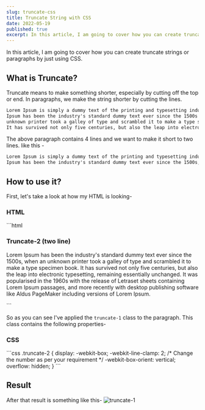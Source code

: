 ```yaml
---
slug: truncate-css
title: Truncate String with CSS
date: 2022-05-19
published: true
excerpt: In this article, I am going to cover how you can create truncate strings or paragraphs by just using CSS.
---
```


In this article, I am going to cover how you can create truncate strings or paragraphs by just using CSS.

## What is Truncate?
Truncate means to make something shorter, especially by cutting off the top or end. In paragraphs, we make the string shorter by cutting the lines. 

```html
Lorem Ipsum is simply a dummy text of the printing and typesetting industry. Lorem 
Ipsum has been the industry's standard dummy text ever since the 1500s when an 
unknown printer took a galley of type and scrambled it to make a type specimen book. 
It has survived not only five centuries, but also the leap into electronic typesetting.
```
The above paragraph contains 4 lines and we want to make it short to two lines. like this - 

```html
Lorem Ipsum is simply a dummy text of the printing and typesetting industry. Lorem 
Ipsum has been the industry's standard dummy text ever since the 1500s, when....
```

## How to use it?
First, let's take a look at how my HTML is looking- 

### HTML

<CodeTitle lang="html" title="index.html" />
```html 
<div class="container">
  <h3>Truncate-2 (two line)</h3>
  <p class="truncate-2">
    Lorem Ipsum has been the industry's standard dummy text ever since the 1500s, when an unknown printer
    took a galley of type and scrambled it to make a type specimen book. It has survived not only five 
    centuries, but also the leap into electronic typesetting, remaining essentially unchanged. It was 
    popularised in the 1960s with the release of Letraset sheets containing Lorem Ipsum passages, and 
    more recently with desktop publishing software like Aldus PageMaker including versions of Lorem Ipsum.
  </p>
</div>
```

So as you can see I've applied the `truncate-1` class to the paragraph. This class contains the following properties-

### CSS
<CodeTitle lang="css" title="styles.css" />
```css
.truncate-2 {
  display: -webkit-box;
  -webkit-line-clamp: 2;    /* Change the number as per your requirement */
  -webkit-box-orient: vertical;
  overflow: hidden;
}
```

## Result
After that result is something like this-
![truncate-1](https://imgur.com/9CZvu3K.png)


<Codepen id="oNEWoVG" /> 

